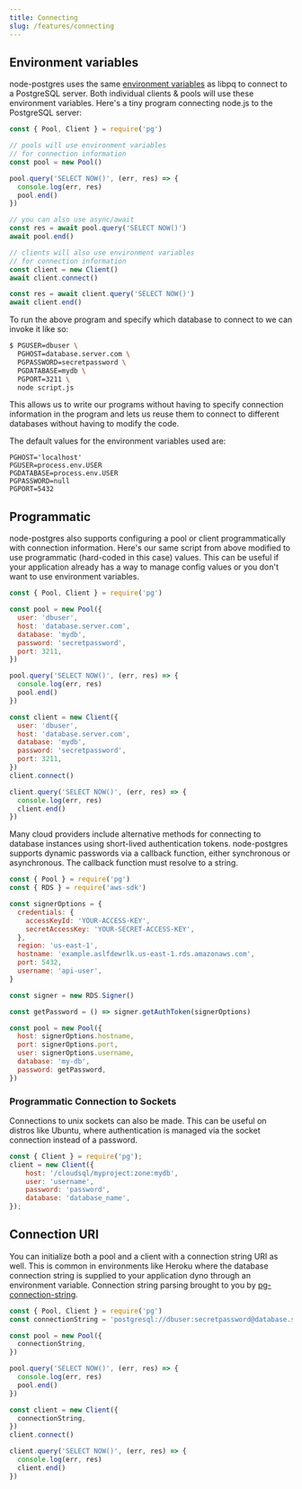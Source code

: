 ```yaml
---
title: Connecting
slug: /features/connecting
---
```


## Environment variables

node-postgres uses the same [environment variables](https://www.postgresql.org/docs/9.1/static/libpq-envars.html) as libpq to connect to a PostgreSQL server. Both individual clients & pools will use these environment variables. Here's a tiny program connecting node.js to the PostgreSQL server:

```js
const { Pool, Client } = require('pg')

// pools will use environment variables
// for connection information
const pool = new Pool()

pool.query('SELECT NOW()', (err, res) => {
  console.log(err, res)
  pool.end()
})

// you can also use async/await
const res = await pool.query('SELECT NOW()')
await pool.end()

// clients will also use environment variables
// for connection information
const client = new Client()
await client.connect()

const res = await client.query('SELECT NOW()')
await client.end()
```

To run the above program and specify which database to connect to we can invoke it like so:

```sh
$ PGUSER=dbuser \
  PGHOST=database.server.com \
  PGPASSWORD=secretpassword \
  PGDATABASE=mydb \
  PGPORT=3211 \
  node script.js
```

This allows us to write our programs without having to specify connection information in the program and lets us reuse them to connect to different databases without having to modify the code.

The default values for the environment variables used are:

```
PGHOST='localhost'
PGUSER=process.env.USER
PGDATABASE=process.env.USER
PGPASSWORD=null
PGPORT=5432
```

## Programmatic

node-postgres also supports configuring a pool or client programmatically with connection information. Here's our same script from above modified to use programmatic (hard-coded in this case) values. This can be useful if your application already has a way to manage config values or you don't want to use environment variables.

```js
const { Pool, Client } = require('pg')

const pool = new Pool({
  user: 'dbuser',
  host: 'database.server.com',
  database: 'mydb',
  password: 'secretpassword',
  port: 3211,
})

pool.query('SELECT NOW()', (err, res) => {
  console.log(err, res)
  pool.end()
})

const client = new Client({
  user: 'dbuser',
  host: 'database.server.com',
  database: 'mydb',
  password: 'secretpassword',
  port: 3211,
})
client.connect()

client.query('SELECT NOW()', (err, res) => {
  console.log(err, res)
  client.end()
})
```

Many cloud providers include alternative methods for connecting to database instances using short-lived authentication tokens. node-postgres supports dynamic passwords via a callback function, either synchronous or asynchronous. The callback function must resolve to a string.

```js
const { Pool } = require('pg')
const { RDS } = require('aws-sdk')

const signerOptions = {
  credentials: {
    accessKeyId: 'YOUR-ACCESS-KEY',
    secretAccessKey: 'YOUR-SECRET-ACCESS-KEY',
  },
  region: 'us-east-1',
  hostname: 'example.aslfdewrlk.us-east-1.rds.amazonaws.com',
  port: 5432,
  username: 'api-user',
}

const signer = new RDS.Signer()

const getPassword = () => signer.getAuthToken(signerOptions)

const pool = new Pool({
  host: signerOptions.hostname,
  port: signerOptions.port,
  user: signerOptions.username,
  database: 'my-db',
  password: getPassword,
})
```

### Programmatic Connection to Sockets

Connections to unix sockets can also be made. This can be useful on distros like Ubuntu, where authentication is managed via the socket connection instead of a password.

```js
const { Client } = require('pg');
client = new Client({
    host: '/cloudsql/myproject:zone:mydb',
    user: 'username',
    password: 'password',
    database: 'database_name',
});
```

## Connection URI

You can initialize both a pool and a client with a connection string URI as well. This is common in environments like Heroku where the database connection string is supplied to your application dyno through an environment variable. Connection string parsing brought to you by [pg-connection-string](https://github.com/brianc/node-postgres/tree/master/packages/pg-connection-string).

```js
const { Pool, Client } = require('pg')
const connectionString = 'postgresql://dbuser:secretpassword@database.server.com:3211/mydb'

const pool = new Pool({
  connectionString,
})

pool.query('SELECT NOW()', (err, res) => {
  console.log(err, res)
  pool.end()
})

const client = new Client({
  connectionString,
})
client.connect()

client.query('SELECT NOW()', (err, res) => {
  console.log(err, res)
  client.end()
})
```
